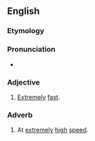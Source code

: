 ==English==


===Etymology===

{{prefix|super|fast}}

===Pronunciation===

*{{IPA|ˈsupɚˌfæst}}

===Adjective===
{{en-adj|-}}

#[[extremely|Extremely]] [[fast]].

===Adverb===
{{en-adv|-}}

# At [[extremely]] [[high]] [[speed]].